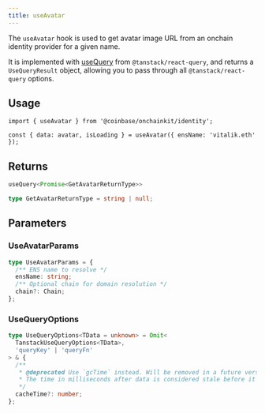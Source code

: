 ```yaml
---
title: useAvatar
---
```



The `useAvatar` hook is used to get avatar image URL from an onchain identity
provider for a given name.

It is implemented with [useQuery](https://tanstack.com/query/latest/docs/framework/react/reference/useQuery) from `@tanstack/react-query`, and returns a `UseQueryResult` object, allowing you to pass through all `@tanstack/react-query` options.

## Usage

```tsx
import { useAvatar } from '@coinbase/onchainkit/identity';

const { data: avatar, isLoading } = useAvatar({ ensName: 'vitalik.eth' });
```

## Returns

```ts
useQuery<Promise<GetAvatarReturnType>>

type GetAvatarReturnType = string | null;
```

## Parameters

### UseAvatarParams

```ts
type UseAvatarParams = {
  /** ENS name to resolve */
  ensName: string;
  /** Optional chain for domain resolution */
  chain?: Chain;
};
```

### UseQueryOptions

```ts
type UseQueryOptions<TData = unknown> = Omit<
  TanstackUseQueryOptions<TData>,
  'queryKey' | 'queryFn'
> & {
  /**
   * @deprecated Use `gcTime` instead. Will be removed in a future version.
   * The time in milliseconds after data is considered stale before it is removed from the cache.
   */
  cacheTime?: number;
};
```

